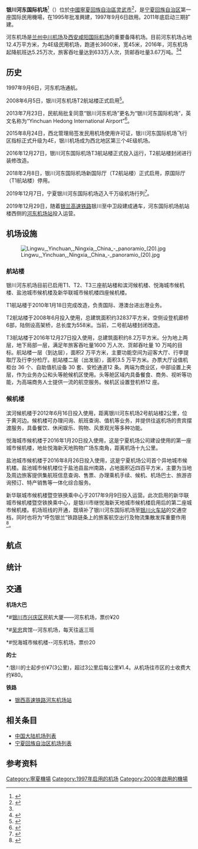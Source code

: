 {{redirect|银川机场}}
{{Infobox Airport |
 airport_name = 银川河东国际机场
Yinchuan Hedong International Airport |
 photo = YinChuan_airport.jpg|
 type = 民用|
 run by = 西部机场集团宁夏机场有限公司|
 city = [[宁夏回族自治区|宁夏回族自治区]][[银川市|银川市]] |
 location = {{CHN}}宁夏回族自治区银川市[[灵武市|灵武市]] |
 opened = 1997年9月6日|
 elevation-m = 1141.2 | 
 distance_to_city = 19千米|
 IATA = INC|
 ICAO = ZLIC|
coordinates={{coord|38|19|18|N|106|23|33|E|type:airport|display=it}}|
 runway1_heading = 03/21 |
 runway1_feet =11811  |
 runway1_meter = 3600 |
 runway1_surface = 混凝土
|image_map=File:ZLIC-1.pdf
|image_map_caption= 机场平面图
| website                ={{URL|http://www.ningxiaairport.com/}}
}}
'''银川河东国际机场'''<ref>{{cite web|author=郑颖 周云峰|title=银川河东机场更名为银川河东国际机场|url=http://native.cnr.cn/city/201307/t20130723_513131026.shtml|publisher=中国广播网|accessdate=2014-05-26|date=2013-07-23|archive-date=2014-05-26|archive-url=https://web.archive.org/web/20140526120840/http://native.cnr.cn/city/201307/t20130723_513131026.shtml|dead-url=no}}</ref>（{{airport codes|INC|ZLIC}}）位於[[中國|中國]][[寧夏回族自治區|寧夏回族自治區]][[灵武市|灵武市]]<ref name="河东机场">{{Cite web |url=http://www.cwag-yc.com/s_index.asp?node_id=37 |title=机场介绍——宁夏河东机场 |access-date=2010-01-05 |archive-date=2010-08-14 |archive-url=https://web.archive.org/web/20100814193103/http://www.cwag-yc.com/s_index.asp?node_id=37 |dead-url=no }}</ref>，是[[宁夏回族自治区|宁夏回族自治区]]第一座国际民用機場，在1995年批准興建，1997年9月6日啟用。2011年底启动三期扩建。

河东机场是[[兰州中川机场|兰州中川机场]]及[[西安咸阳国际机场|西安咸阳国际机场]]的重要备降机场。目前河东机场占地12.4万平方米，为4E级民用机场，跑道长3600米，宽45米，2016年，河东机场起降航班达5.25万次，旅客吞吐量达到633万人次，货邮吞吐量3.67万吨。<ref name="河东机场" /><ref>{{Cite web|url=http://news.cnr.cn/native/pic/20161209/t20161209_523316889.shtml|title=银川河东国际机场旅客吞吐量突破600万人次|accessdate=2016-12-09|author=|date=2016-12-09|publisher=|archive-date=2017-08-25|archive-url=https://web.archive.org/web/20170825144725/http://news.cnr.cn/native/pic/20161209/t20161209_523316889.shtml|dead-url=no}}</ref>

==历史==
1997年9月6日，河东机场通航。

2008年6月5日，银川河东机场T2航站楼正式启用<ref>{{Cite web |url=http://nx.cnr.cn/xwzx/xw/20170906/t20170906_523937002_1.shtml |title=银川河东国际机场投运二十周年纪实 |accessdate=2017-09-22 |archive-date=2017-09-22 |archive-url=https://web.archive.org/web/20170922100556/http://nx.cnr.cn/xwzx/xw/20170906/t20170906_523937002_1.shtml |dead-url=no }}</ref>。

2013年7月23日，民航局批复同意“银川河东机场”更名为“银川河东国际机场”，英文名称为“Yinchuan Hedong International Airport”<ref>{{Cite web |url=http://news.carnoc.com/list/257/257245.html |title=银川河东机场正式更名为银川河东国际机场 |accessdate=2014-09-17 |archive-date=2014-11-29 |archive-url=https://web.archive.org/web/20141129090805/http://news.carnoc.com/list/257/257245.html |dead-url=no }}</ref>。

2015年8月24日，西北管理局签发民用机场使用许可证，银川河东国际机场飞行区指标正式升级为4E，银川机场成为西北地区第三个4E级机场。

2016年12月27日，银川河东国际机场T3航站楼正式投入运行，T2航站楼封闭进行装修改造。

2018年2月8日，银川河东国际机场新国际厅（T2航站楼）正式启用，原国际厅（T1航站楼）停用。

2019年12月7日，宁夏银川河东国际机场迈入千万级机场行列<ref>{{Cite web |url=http://www.caacnews.com.cn/1/5/201912/t20191218_1287870.html |title=银川河东国际机场：塞上云间瞰“江南” |accessdate=2019-12-18  |archive-date=2019-12-18  |archive-url=http://www.caacnews.com.cn/1/5/201912/t20191218_1287870.html |dead-url=no }}</ref>。

2019年12月29日，随着[[银兰高速铁路|银兰高速铁路]]银川至中卫段建成通车，河东国际机场航站楼西侧的[[河东机场站|河东机场站]]投入运营。

==机场设施==
[[File:Lingwu,_Yinchuan,_Ningxia,_China_-_panoramio_(20).jpg|thumb]]

=== 航站楼 ===

银川河东机场目前已启用T1、T2、T3三座航站楼和滨河候机楼、悦海城市候机楼、盐池城市候机楼及新华联城市候机楼四座候机楼。

T1航站楼于2010年1月18日完成改造，负责国际、港澳台进出港业务。

T2航站楼于2008年6月投入使用，总建筑面积约32837平方米，空侧设登机廊桥6部，陆侧设高架桥，总长度为558米。当前，二号航站楼封闭改造。

T3航站楼于2016年12月27日投入使用，总建筑面积约8.2万平方米。分为地上两层，地下局部一层，满足年旅客吞吐量1600 万人次、货邮吞吐量 10 万吨的目标。航站楼一层（到达层），面积2 万平方米，主要功能空间为迎客大厅、行李提取厅及行李分检厅。航站楼二层（出发层），面积3.5 万平方米。办票大厅设值机柜台 36 个、自助值机设备 30 套、安检通道12 条。两端为商业区，中部设置上夹层，作为业务办公和头等舱候机区使用。头等舱区域内具备餐食、商务、视听等功能，为高端商务人士提供一流的航空服务。候机区设置登机桥12 座。

=== 候机楼 ===

滨河候机楼于2012年6月16日投入使用，距离银川河东机场2号航站楼2公里，位于黄河边。候机楼可办理问询、航班查询、值机等业务，并提供往返机场的贵宾摆渡服务，具备餐饮、休闲娱乐、购物、风景观光等多种功能。

悦海城市候机楼于2016年1月20日投入使用，这是宁夏机场公司建设使用的第一座城市候机楼，地处悦海新天地购物广场东南角，距离机场十九公里。

盐池城市候机楼于2016年8月26日投入使用，这是宁夏机场公司首个异地城市候机楼。盐池城市候机楼位于盐池县盐州南路，占地面积近四百平方米，主要为当地及周边旅客提供集航班信息查询、售票、办理乘机手续、候机、机场巴士、旅游咨询预订、特产销售等一体化综合服务。

新华联城市候机楼暨空铁换乘中心于2017年9月9日投入运营。此次启用的新华联城市候机楼暨空铁换乘中心，是银川市继悦海新天地城市候机楼启用后的第二座城市候机楼。机场班线的开通，既填补了银川河东国际机场至[[银川火车站|银川火车站]]的交通空档，同时也将为“呼包银兰”铁路链条上的旅客航空出行及物流集散发挥重要作用<ref>{{Cite web |url=http://www.nx.xinhuanet.com/2017-09/12/c_1121641980.htm |title=火车站至机场巴士往返快线投用 |access-date=2017-09-22 |archive-url=https://web.archive.org/web/20170922100850/http://www.nx.xinhuanet.com/2017-09/12/c_1121641980.htm |archive-date=2017-09-22 |dead-url=yes }}</ref>。

==航点==
{{Airport-dest-list
| [[中国国际航空|中国国际航空]]| [[北京首都国际机场|北京/首都]]、[[北京大興國際機場|北京/大興]]、[[成都双流国际机场|成都/双流]]、[[成都天府国际机场|成都/天府]]、[[重庆江北国际机场|重庆]]、[[杭州萧山国际机场|杭州]]、[[上海浦东国际机场|上海/浦东]]、[[天津滨海国际机场|天津]]、[[西安咸阳国际机场|西安]]、[[香港國際機場|香港]]
| [[中国东方航空|中国东方航空]]| [[北京首都国际机场|北京/首都]]、[[成都天府国际机场|成都/天府]]、[[重庆江北国际机场|重庆]]、[[昆明长水国际机场|昆明]]、[[南京禄口国际机场|南京]]、[[上海虹桥国际机场|上海/虹桥]]、[[乌鲁木齐地窝堡国际机场|乌鲁木齐]]、[[苏南硕放国际机场|无锡]]、[[西安咸阳国际机场|西安]]、[[郑州新郑国际机场|郑州]]
| [[大新华航空|大新华航空]]| [[北京首都国际机场|北京/首都]]
| [[山东航空|山东航空]]| [[北京首都国际机场|北京/首都]]、[[贵阳龙洞堡国际机场|贵阳]]、[[济南遥墙国际机场|济南]]、[[石家庄正定国际机场|石家庄]]、[[乌鲁木齐地窝堡国际机场|乌鲁木齐]]、[[武汉天河国际机场|武汉]]、[[西宁曹家堡机场|西宁]]
| [[中国南方航空|中国南方航空]]| [[北京首都国际机场|北京/首都]]、[[广州白云国际机场|广州]]、[[呼和浩特白塔国际机场|呼和浩特]]、[[南京禄口国际机场|南京]]、[[太原武宿国际机场|太原]]、[[乌鲁木齐地窝堡国际机场|乌鲁木齐]]、[[西安咸阳国际机场|西安]]、[[徐州观音国际机场|徐州]]、[[张家界荷花国际机场|张家界]]、[[长春龙嘉国际机场|长春]]、[[长沙黄花国际机场|长沙]]、[[郑州新郑国际机场|郑州]]
| [[春秋航空|春秋航空]]| [[常州奔牛国际机场|常州]]、[[上海浦东国际机场|上海/浦东]]
| [[四川航空|四川航空]]| [[成都天府国际机场|成都/天府]]、[[重庆江北国际机场|重庆]]、[[桂林两江国际机场|桂林]]、[[哈尔滨太平国际机场|哈尔滨]]、[[甘南夏河机场|甘南]]、[[迪拜国际机场|迪拜]]
| [[成都航空|成都航空]]| [[哈尔滨太平国际机场|哈尔滨]]
| [[中国联合航空|中国联合航空]]| [[大同云冈机场|大同]]、[[张掖甘州机场|张掖]]、[[北京大兴国际机场|北京/大兴]]
| [[华夏航空|华夏航空]]| [[固原六盘山机场|固原]]
| [[长龙航空|长龙航空]]| [[成都天府国际机场|成都/天府]]、[[杭州萧山国际机场|杭州]]、[[乌鲁木齐地窝堡国际机场|乌鲁木齐]]、[[洛阳北郊机场|洛阳]]
| [[乌鲁木齐航空|乌鲁木齐航空]]| [[合肥新桥国际机场|合肥]]、[[乌鲁木齐地窝堡国际机场|乌鲁木齐]]
| [[天津航空|天津航空]]| [[呼和浩特白塔国际机场|呼和浩特]]、[[兰州中川国际机场|兰州]]、[[西安咸阳国际机场|西安]]
| [[祥鹏航空|祥鹏航空]]| [[昆明长水国际机场|昆明]]
| [[青岛航空|青岛航空]]| [[昆明长水国际机场|昆明]]、[[兰州中川国际机场|兰州]]、[[南京禄口国际机场|南京]]
| [[上海航空|上海航空]]| [[临汾乔李机场|临汾]]、[[忻州五台山机场|忻州]]
| [[首都航空|首都航空]]| [[南宁吴圩国际机场|南宁]]
| [[吉祥航空|吉祥航空]]| [[上海浦东国际机场|上海/浦东]]
| [[深圳航空|深圳航空]]| [[深圳宝安国际机场|深圳]]、[[西安咸阳国际机场|西安]]
| [[厦门航空|厦门航空]]| [[武汉天河国际机场|武汉]]、[[西安咸阳国际机场|西安]]、[[郑州新郑国际机场|郑州]]
| [[海南航空|海南航空]]| [[西安咸阳国际机场|西安]]
| [[长安航空|长安航空]]| [[西安咸阳国际机场|西安]]、[[南通兴东国际机场|南通]]（经停[[汉中城固机场|汉中]]）
| [[越南航空|越南航空]]| [[金蘭国际机场|金蘭/芽莊]]
| [[奧凱航空|奧凱航空]]| [[厦门高崎国际机场|厦门]]（經停[[阜阳西关机场|阜阳]]）
}}

==统计==
{{机场统计|iata=INC|titre=银川河东国际机场年客运量}}

==交通==
;'''机场大巴'''
*#[[银川市|银川市]][[兴庆区|兴庆区]]民航大厦——河东机场，票价¥20
*#[[吴忠|吴忠]]宾馆--河东机场，每天往返三班
*#悦海城市候机楼--河东机场，票价20
;'''的士'''
*:银川的士起步价¥7(3公里)，超过3公里后每公里¥1.4。从机场往市区的士收费大约¥80。
;'''铁路'''
*[[银西高速铁路|银西高速铁路]][[河东机场站|河东机场站]]

==相关条目==
*[[中国大陆机场列表|中国大陆机场列表]]
*[[宁夏回族自治区机场列表|宁夏回族自治区机场列表]]

[[Category:寧夏機場|Category:寧夏機場]]
[[Category:1997年启用的机场|Category:1997年启用的机场]]
[[Category:2000年啟用的機場|Category:2000年啟用的機場]]

==参考资料==
{{reflist}}

{{宁夏民用机场}}
{{中国民航枢纽}}
{{中国大陆国际机场}}
{{中华人民共和国国境口岸|航空}}